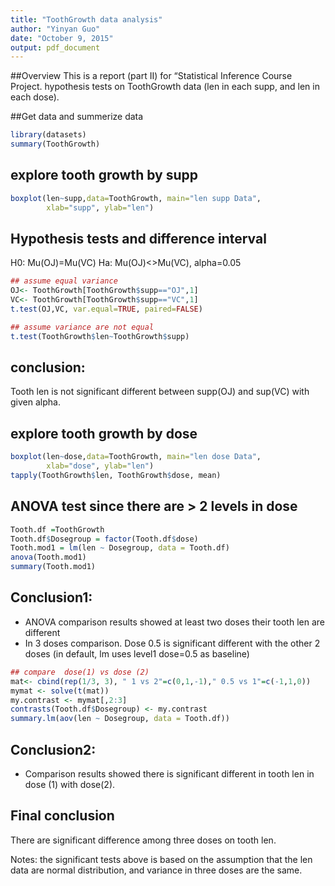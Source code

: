 ```yaml
---
title: "ToothGrowth data analysis"
author: "Yinyan Guo"
date: "October 9, 2015"
output: pdf_document
---
```


##Overview
This is a report (part II) for "Statistical Inference Course Project. hypothesis tests on ToothGrowth data (len in each supp, and len in each dose).  

##Get data and summerize data  
```r
library(datasets)
summary(ToothGrowth)
```

## explore  tooth growth by supp    
```r
boxplot(len~supp,data=ToothGrowth, main="len supp Data",
        xlab="supp", ylab="len")
```

## Hypothesis tests and difference interval  
H0: Mu(OJ)=Mu(VC)       Ha: Mu(OJ)<>Mu(VC), alpha=0.05  

```r
## assume equal variance
OJ<- ToothGrowth[ToothGrowth$supp=="OJ",1]
VC<- ToothGrowth[ToothGrowth$supp=="VC",1]
t.test(OJ,VC, var.equal=TRUE, paired=FALSE)

## assume variance are not equal
t.test(ToothGrowth$len~ToothGrowth$supp)
```
## conclusion:
  Tooth len is not significant different between supp(OJ) and sup(VC) with given alpha.

## explore  tooth growth by dose    
```r
boxplot(len~dose,data=ToothGrowth, main="len dose Data",
        xlab="dose", ylab="len")
tapply(ToothGrowth$len, ToothGrowth$dose, mean)
```

## ANOVA test since there are > 2 levels in dose  

```r
Tooth.df =ToothGrowth
Tooth.df$Dosegroup = factor(Tooth.df$dose)
Tooth.mod1 = lm(len ~ Dosegroup, data = Tooth.df)
anova(Tooth.mod1)
summary(Tooth.mod1)
```
## Conclusion1:
- ANOVA comparison results showed at least two doses their tooth len are different    
- In 3 doses comparison. Dose 0.5 is significant different with the other 2 doses (in default, lm uses level1 dose=0.5 as baseline)  
```r

## compare  dose(1) vs dose (2)
mat<- cbind(rep(1/3, 3), " 1 vs 2"=c(0,1,-1)," 0.5 vs 1"=c(-1,1,0))
mymat <- solve(t(mat))
my.contrast <- mymat[,2:3]
contrasts(Tooth.df$Dosegroup) <- my.contrast
summary.lm(aov(len ~ Dosegroup, data = Tooth.df))
```
## Conclusion2:
- Comparison results showed there is significant different in tooth len in dose (1) with dose(2).   

## Final conclusion
There are significant difference among three doses on tooth len.

Notes: the significant tests above is based on the assumption that the len data are normal distribution, and variance in three doses are the same. 

